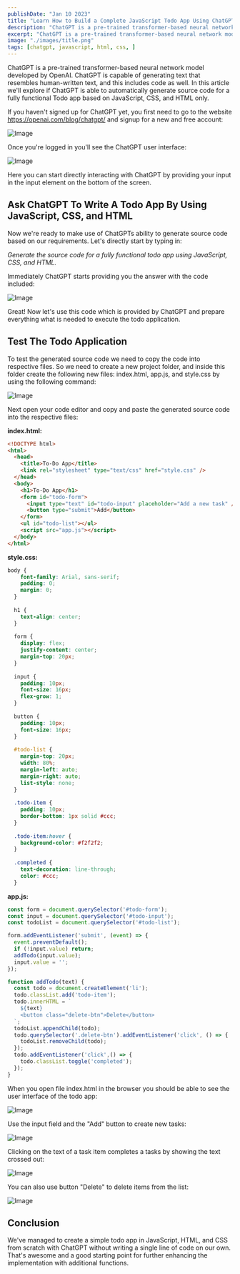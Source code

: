 ```yaml
---
publishDate: "Jan 10 2023"
title: "Learn How to Build a Complete JavaScript Todo App Using ChatGPT"
description: "ChatGPT is a pre-trained transformer-based neural network model developed by OpenAI. ChatGPT is capable of generating text that resembles human-written text, and this includes code as well. In this article we'll explore if ChatGPT is able to automatically generate source code for a fully functional Todo app based on JavaScript, CSS, and HTML only."
excerpt: "ChatGPT is a pre-trained transformer-based neural network model developed by OpenAI. ChatGPT is capable of generating text that resembles human-written text, and this includes code as well. In this article we'll explore if ChatGPT is able to automatically generate source code for a fully functional Todo app based on JavaScript, CSS, and HTML only."
image: "./images/title.png"
tags: [chatgpt, javascript, html, css, ]
---
```


ChatGPT is a pre-trained transformer-based neural network model developed by OpenAI. ChatGPT is capable of generating text that resembles human-written text, and this includes code as well. In this article we'll explore if ChatGPT is able to automatically generate source code for a fully functional Todo app based on JavaScript, CSS, and HTML only.

If you haven't signed up for ChatGPT yet, you first need to go to the website https://openai.com/blog/chatgpt/ and signup for a new and free account:

![Image](images/10.png)

Once you're logged in you'll see the ChatGPT user interface:

![Image](images/20.png)

Here you can start directly interacting with ChatGPT by providing your input in the input element on the bottom of the screen.

## Ask ChatGPT To Write A Todo App By Using JavaScript, CSS, and HTML

Now we're ready to make use of ChatGPTs ability to generate source code based on our requirements. Let's directly start by typing in:

*Generate the source code for a fully functional todo app using JavaScript, CSS, and HTML.*

Immediately ChatGPT starts providing you the answer with the code included:

![Image](images/30.png)

Great! Now let's use this code which is provided by ChatGPT and prepare everything what is needed to execute the todo application.

## Test The Todo Application

To test the generated source code we need to copy the code into respective files. So we need to create a new project folder, and inside this folder create the following new files: index.html, app.js, and style.css by using the following command:

![Image](images/40.png)

Next open your code editor and copy and paste the generated source code into the respective files:

__index.html:__

```html
<!DOCTYPE html>
<html>
  <head>
    <title>To-Do App</title>
    <link rel="stylesheet" type="text/css" href="style.css" />
  </head>
  <body>
    <h1>To-Do App</h1>
    <form id="todo-form">
      <input type="text" id="todo-input" placeholder="Add a new task" />
      <button type="submit">Add</button>
    </form>
    <ul id="todo-list"></ul>
    <script src="app.js"></script>
  </body>
</html>
```

__style.css:__

```css
body {
    font-family: Arial, sans-serif;
    padding: 0;
    margin: 0;
  }
  
  h1 {
    text-align: center;
  }
  
  form {
    display: flex;
    justify-content: center;
    margin-top: 20px;
  }
  
  input {
    padding: 10px;
    font-size: 16px;
    flex-grow: 1;
  }
  
  button {
    padding: 10px;
    font-size: 16px;
  }
  
  #todo-list {
    margin-top: 20px;
    width: 80%;
    margin-left: auto;
    margin-right: auto;
    list-style: none;
  }
  
  .todo-item {
    padding: 10px;
    border-bottom: 1px solid #ccc;
  }
  
  .todo-item:hover {
    background-color: #f2f2f2;
  }
  
  .completed {
    text-decoration: line-through;
    color: #ccc;
  }
```

__app.js:__

```js
const form = document.querySelector('#todo-form');
const input = document.querySelector('#todo-input');
const todoList = document.querySelector('#todo-list');

form.addEventListener('submit', (event) => {
  event.preventDefault();
  if (!input.value) return;
  addTodo(input.value);
  input.value = '';
});

function addTodo(text) {
  const todo = document.createElement('li');
  todo.classList.add('todo-item');
  todo.innerHTML = `
    ${text}
    <button class="delete-btn">Delete</button>
  `;
  todoList.appendChild(todo);
  todo.querySelector('.delete-btn').addEventListener('click', () => {
    todoList.removeChild(todo);
  });
  todo.addEventListener('click',() => {
    todo.classList.toggle('completed');
  });
}
```

When you open file index.html in the browser you should be able to see the user interface of the todo app:

![Image](images/50.png)

Use the input field and the "Add" button to create new tasks:

![Image](images/60.png)

Clicking on the text of a task item completes a tasks by showing the text crossed out:

![Image](images/70.png)

You can also use button "Delete" to delete items from the list:

![Image](images/80.png)

## Conclusion

We've managed to create a simple todo app in JavaScript, HTML, and CSS from scratch with ChatGPT without writing a single line of code on our own. That's awesome and a good starting point for further enhancing the implementation with additional functions.
